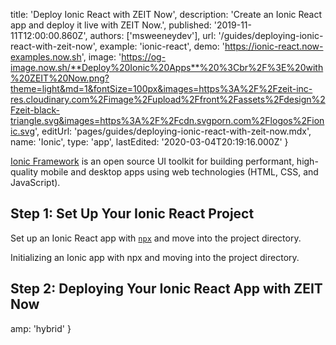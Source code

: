 
  title: 'Deploy Ionic React with ZEIT Now',
  description: 'Create an Ionic React app and deploy it live with ZEIT Now.',
  published: '2019-11-11T12:00:00.860Z',
  authors: ['msweeneydev'],
  url: '/guides/deploying-ionic-react-with-zeit-now',
  example: 'ionic-react',
  demo: 'https://ionic-react.now-examples.now.sh',
  image:
    'https://og-image.now.sh/**Deploy%20Ionic%20Apps**%20%3Cbr%2F%3E%20with%20ZEIT%20Now.png?theme=light&md=1&fontSize=100px&images=https%3A%2F%2Fzeit-inc-res.cloudinary.com%2Fimage%2Fupload%2Ffront%2Fassets%2Fdesign%2Fzeit-black-triangle.svg&images=https%3A%2F%2Fcdn.svgporn.com%2Flogos%2Fionic.svg',
  editUrl: 'pages/guides/deploying-ionic-react-with-zeit-now.mdx',
  name: 'Ionic',
  type: 'app',
  lastEdited: '2020-03-04T20:19:16.000Z'
}

[Ionic Framework](https://ionicframework.com/docs/intro) is an open source UI toolkit for building performant, high-quality mobile and desktop apps using web technologies (HTML, CSS, and JavaScript).

## Step 1: Set Up Your Ionic React Project

Set up an Ionic React app with [`npx`](https://www.npmjs.com/package/npx) and move into the project directory.

<Snippet dark text="npx ionic start [project-name] conference --type react && cd [project-name]" />
<Caption>Initializing an Ionic app with <Link href="https://www.npmjs.com/package/npx">npx</Link> and moving into the project directory.</Caption>

## Step 2: Deploying Your Ionic React App with ZEIT Now

<DeploySection meta={meta} />


  amp: 'hybrid'
}
